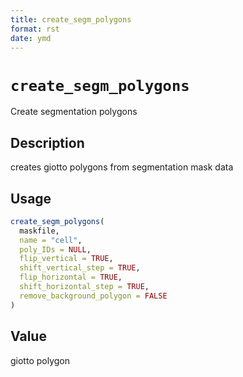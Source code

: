 ```yaml
--- 
title: create_segm_polygons 
format: rst 
date: ymd 
--- 
```

# `create_segm_polygons`

Create segmentation polygons


## Description

creates giotto polygons from segmentation mask data


## Usage

```r
create_segm_polygons(
  maskfile,
  name = "cell",
  poly_IDs = NULL,
  flip_vertical = TRUE,
  shift_vertical_step = TRUE,
  flip_horizontal = TRUE,
  shift_horizontal_step = TRUE,
  remove_background_polygon = FALSE
)
```


## Value

giotto polygon


